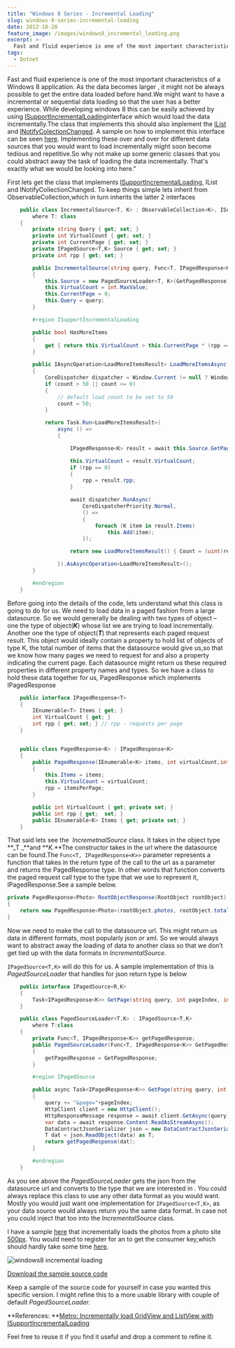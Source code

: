 ```yaml
---
title: "Windows 8 Series - Incremental Loading"
slug: windows-8-series-incremental-loading
date: 2012-10-28
feature_image: /images/windows8_incremental_loading.png
excerpt: >-
  Fast and fluid experience is one of the most important characteristics of a Windows 8 application. As the data becomes larger , it might not be always possible to get...
tags:
  - Dotnet
---
```

Fast and fluid experience is one of the most important characteristics of a Windows 8 application. As the data becomes larger , it might not be always possible to get the entire data loaded before hand.We might want to have a incremental or sequential data loading so that the user has a better experience. While developing windows 8 this can be easily achieved by using [ISupportIncrementalLoading](http://msdn.microsoft.com/en-us/library/windows/apps/Hh701916)interface which would load the data incrementally.The class that implements this should also implement the [IList](http://msdn.microsoft.com/en-us/library/system.collections.ilist.aspx) and [INotifyColectionChanged](http://msdn.microsoft.com/en-us/library/system.collections.specialized.inotifycollectionchanged.aspx). A sample on how to implement this interface can be seen [here](http://msdn.microsoft.com/en-us/library/windows/apps/Hh701916). Implementing these over and over for different data sources that you would want to load incrementally might soon become tedious and repetitive.So why not make up some generic classes that you could abstract away the task of loading the data incrementally. That's exactly what we would be looking into here."

First lets get the class that implements [ISupportIncrementalLoading](http://msdn.microsoft.com/en-us/library/windows/apps/Hh701916), IList and INotifyCollectionChanged. To keep things simple lets inherit from ObservableCollection,which in turn inherits the latter 2 interfaces

```csharp
    public class IncrementalSource<T, K> : ObservableCollection<K>, ISupportIncrementalLoading
        where T: class
    {
        private string Query { get; set; }
        private int VirtualCount { get; set; }
        private int CurrentPage { get; set; }
        private IPagedSource<T,K> Source { get; set; }
        private int rpp { get; set; }

        public IncrementalSource(string query, Func<T, IPagedResponse<K>> GetPagedResponse)
        {
            this.Source = new PagedSourceLoader<T, K>(GetPagedResponse);
            this.VirtualCount = int.MaxValue;
            this.CurrentPage = 0;
            this.Query = query;
        }

        #region ISupportIncrementalLoading

        public bool HasMoreItems
        {
            get { return this.VirtualCount > this.CurrentPage * (rpp == 0 ? 10 :rpp); }
        }

        public IAsyncOperation<LoadMoreItemsResult> LoadMoreItemsAsync(uint count)
        {
            CoreDispatcher dispatcher = Window.Current != null ? Window.Current.Dispatcher : Windows.ApplicationModel.Core.CoreApplication.MainView.CoreWindow.Dispatcher;
            if (count > 50 || count <= 0)
            {
                // default load count to be set to 50
                count = 50;
            }

            return Task.Run<LoadMoreItemsResult>(
                async () =>
                {

                    IPagedResponse<K> result = await this.Source.GetPage(string.Format(this.Query,count), ++this.CurrentPage, (int)count);

                    this.VirtualCount = result.VirtualCount;
                    if (rpp == 0)
                    {
                        rpp = result.rpp;
                    }

                    await dispatcher.RunAsync(
                        CoreDispatcherPriority.Normal,
                        () =>
                        {
                            foreach (K item in result.Items)
                                this.Add(item);
                        });

                    return new LoadMoreItemsResult() { Count = (uint)result.Items.Count() };

                }).AsAsyncOperation<LoadMoreItemsResult>();
        }

        #endregion
    }


```

Before going into the details of the code, lets understand what this class is going to do for us. We need to load data in a paged fashion from a large datasource. So we would generally be dealing with two types of object – one the type of object(**_K_**) whose list we are trying to load incrementally. Another one the type of object(**_T_**) that represents each paged request result. This object would ideally contain a property to hold list of objects of type K, the total number of items that the datasource would give us,so that we know how many pages we need to request for and also a property indicating the current page. Each datasource might return us these required properties in different property names and types. So we have a class to hold these data together for us, PagedResponse which implements IPagedResponse

```csharp
    public interface IPagedResponse<T>
    {
        IEnumerable<T> Items { get; }
        int VirtualCount { get; }
        int rpp { get; set; } // rpp - requests per page
    }


    public class PagedResponse<K> : IPagedResponse<K>
    {
        public PagedResponse(IEnumerable<K> items, int virtualCount,int itemsPerPage)
        {
            this.Items = items;
            this.VirtualCount = virtualCount;
            rpp = itemsPerPage;
        }

        public int VirtualCount { get; private set; }
        public int rpp { get;  set; }
        public IEnumerable<K> Items { get; private set; }
    }


```

That said lets see the  _IncremetnalSource_ class. It takes in the object type \*\*\_T \_\*\*and \*\*_K._\*\*The constructor takes in the url where the datasource can be found.The `Func<T, IPagedResponse<K>>` parameter represents a function that takes in the return type of the call to the url as a parameter and returns the PagedResponse type. In other words that function converts the paged request call type to the type that we use to represent it, IPagedResponse.See a sample below.

```csharp
private PagedResponse<Photo> RootObjectResponse(RootObject rootObject)
{
    return new PagedResponse<Photo>(rootObject.photos, rootObject.total_items, rootObject.photos != null ? rootObject.photos.Count : 0);
}

```

Now we need to make the call to the datasource url. This might return us data in different formats, most popularly json or xml. So we would always want to abstract away the loading of data to another class so that we don’t get tied up with the data formats in _IncrementalSource._

`IPagedSource<T,K>` will do this for us. A sample implementation of this is _PagedSourceLoader_ that handles for json return type is below

```csharp
    public interface IPagedSource<R,K>
    {
        Task<IPagedResponse<K>> GetPage(string query, int pageIndex, int pageSize);
    }

    public class PagedSourceLoader<T,K> : IPagedSource<T,K>
        where T:class
    {
        private Func<T, IPagedResponse<K>> getPagedResponse;
        public PagedSourceLoader(Func<T, IPagedResponse<K>> GetPagedResponse)
        {
            getPagedResponse = GetPagedResponse;
        }

        #region IPagedSource

        public async Task<IPagedResponse<K>> GetPage(string query, int pageIndex, int pageSize)
        {
            query += "&page="+pageIndex;
            HttpClient client = new HttpClient();
            HttpResponseMessage response = await client.GetAsync(query);
            var data = await response.Content.ReadAsStreamAsync();
            DataContractJsonSerializer json = new DataContractJsonSerializer(typeof(T));
            T dat = json.ReadObject(data) as T;
            return getPagedResponse(dat);
        }

        #endregion
    }


```

As you see above the _PagedSourceLoader_ gets the json from the datasource url and converts to the type that we are interested in . You could always replace this class to use any other data format as you would want. Mostly you would just want one implementation for `IPagedSource<T,K>`, as your data source would always return you the same data format. In case not you could inject that too into the _IncrementalSource_ class.

I have a sample [here](http://sdrv.ms/RdPtdL) that incrementally loads the photos from a photo site [500px](http://500px.com/flow). You would need to register for an to get the consumer key,which should hardly take some time [here](http://500px.com/settings/applications?from=developers).

![windows8 incremental loading](/images/windows8_incremental_loading.png)

[Download the sample source code](https://github.com/rahulpnath/Blog/tree/master/Windows8%20-%20IncrementalLoading)

Keep a sample of the source code for yourself in case you wanted this specific version. I might refine this to a more usable library with couple of default _PagedSourceLoader._

\*\*References: \*\*[Metro: Incrementally load GridView and ListView with ISupportIncrementalLoading](http://www.silverlightplayground.org/post/2012/06/10/Metro-Incrementally-load-GridView-and-ListView-with-ISupportIncrementalLoading.aspx)

Feel free to reuse it if you find it useful and drop a comment to refine it.